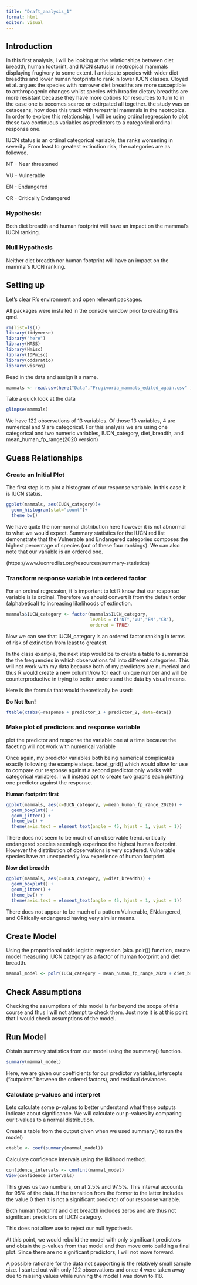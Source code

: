 ```yaml
---
title: "Draft_analysis_1"
format: html
editor: visual
---
```


## Introduction

In this first analysis, I will be looking at the relationships between diet breadth, human footprint, and IUCN status in neotropical mammals displaying frugivory to some extent. I anticipate species with wider diet breadths and lower human footprints to rank in lower IUCN classes. Cloyed et al. argues the species with narrower diet breadths are more susceptible to anthropogenic changes whilst species with broader dietary breadths are more resistant because they have more options for resources to turn to in the case one is becomes scarce or extirpated all together. the study was on cetaceans, how does this track with terrestrial mammals in the neotropics. In order to explore this relationship, I will be using ordinal regression to plot these two continuous variables as predictors to a categorical ordinal response one.

IUCN status is an ordinal categorical variable, the ranks worsening in severity. From least to greatest extinction risk, the categories are as followed.

NT - Near threatened

VU - Vulnerable

EN - Endangered

CR - Critically Endangered

### Hypothesis: 

Both diet breadth and human footprint will have an impact on the mammal's IUCN ranking.

### Null Hypothesis 

Neither diet breadth nor human footprint will have an impact on the mammal's IUCN ranking.

## Setting up

Let's clear R's environment and open relevant packages.

All packages were installed in the console window prior to creating this qmd.

```r
rm(list=ls())
library(tidyverse)
library("here")
library(MASS)
library(Hmisc)
library(IDPmisc)
library(oddsratio)
library(visreg)
```

Read in the data and assign it a name.

```r
mammals <- read.csv(here("Data","Frugivoria_mammals_edited_again.csv" ))
```

Take a quick look at the data

```r
glimpse(mammals)
```

We have 122 observations of 13 variables. Of those 13 variables, 4 are numerical and 9 are categorical. For this analysis we are using one categorical and two numeric variables, IUCN_category, diet_breadth, and mean_human_fp_range(2020 version)

## Guess Relationships

### Create an Initial Plot

The first step is to plot a histogram of our response variable. In this case it is IUCN status.

```r
ggplot(mammals, aes(IUCN_category))+
  geom_histogram(stat="count")+ 
  theme_bw()
```

We have quite the non-normal distribution here however it is not abnormal to what we would expect. Summary statistics for the IUCN red list demonstrate that the Vulnerable and Endangered categories composes the highest percentage of species (out of these four rankings). We can also note that our variable is an ordered one.

(https://www.iucnredlist.org/resources/summary-statistics)

### Transform response variable into ordered factor

For an ordinal regression, it is important to let R know that our response variable is is ordinal. Therefore we should convert it from the default order (alphabetical) to increasing likelihoods of extinction.

```r
mammals$IUCN_category <- factor(mammals$IUCN_category,
                                levels = c("NT","VU","EN","CR"),
                                ordered = TRUE)
```

Now we can see that IUCN_category is an ordered factor ranking in terms of risk of extinction from least to greatest.

In the class example, the next step would be to create a table to summarize the the frequencies in which observations fall into different categories. This will not work with my data because both of my predictors are numerical and thus R would create a new column/row for each unique number and will be counterproductive in trying to better understand the data by visual means.

Here is the formula that would theoretically be used:

**Do Not Run!**

```r
ftable(xtabs(~response + predictor_1 + predictor_2, data=data))
```

### Make plot of predictors and response variable 

plot the predictor and response the variable one at a time because the faceting will not work with numerical variable

Once again, my predictor variables both being numerical complicates exactly following the example steps. facet_grid() which would allow for use to compare our response against a second predictor only works with categorical variables. I will instead opt to create two graphs each plotting one predictor against the response.

**Human footprint first**

```r
ggplot(mammals, aes(x=IUCN_category, y=mean_human_fp_range_2020)) + 
  geom_boxplot() +
  geom_jitter() +
  theme_bw() + 
  theme(axis.text = element_text(angle = 45, hjust = 1, vjust = 1))
```

There does not seem to be much of an observable trend. critically endangered species seemingly experince the highest human footprint. However the distribution of observations is very scattered. Vulnerable species have an unexpectedly low experience of human footprint.

**Now diet breadth**

```r
ggplot(mammals, aes(x=IUCN_category, y=diet_breadth)) + 
  geom_boxplot() +
  geom_jitter() +
  theme_bw() + 
  theme(axis.text = element_text(angle = 45, hjust = 1, vjust = 1))
```

There does not appear to be much of a pattern Vulnerable, ENdangered, and CRitically endangered having very similar means.

## Create Model

Using the proporitional odds logistic regression (aka. polr()) function, create model measuring IUCN category as a factor of human footprint and diet breadth.

```r
mammal_model <- polr(IUCN_category ~ mean_human_fp_range_2020 + diet_breadth,data = mammals, Hess = TRUE)
```

## Check Assumptions

Checking the assumptions of this model is far beyond the scope of this course and thus I will not attempt to check them. Just note it is at this point that I would check assumptions of the model.

## Run Model

Obtain summary statistics from our model using the summary() function.

```r
summary(mammal_model)
```

Here, we are given our coefficients for our predictor variables, intercepts ("cutpoints" between the ordered factors), and residual deviances.

### Calculate p-values and interpret

Lets calculate some p-values to better understand what these outputs indicate about significance. We will calculate our p-values by comparing our t-values to a normal distribution.

Create a table from the output given when we used summary() to run the model)

```r
ctable <- coef(summary(mammal_model))
```

Calculate confidence intervals using the liklihood method.

```r
confidence_intervals <- confint(mammal_model)
View(confidence_intervals)
```

This gives us two numbers, on at 2.5% and 97.5%. This interval accounts for 95% of the data. If the transition from the former to the latter includes the value 0 then it is not a significant predictor of our response variable.

Both human footprint and diet breadth includes zeros and are thus not significant predictors of IUCN category.

This does not allow use to reject our null hypothesis.

At this point, we would rebuild the model with only significant predictors and obtain the p-values from that model and then move onto building a final plot. Since there are no significant predictors, I will not move forward.

A possible rationale for the data not supporting is the relatively small sample size. I started out with only 122 observations and once 4 were taken away due to missing values while running the model I was down to 118.
